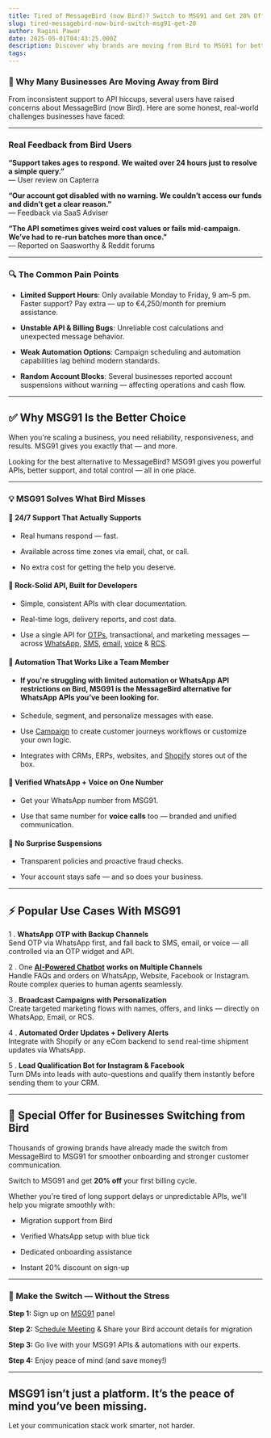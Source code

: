 ```yaml
---
title: Tired of MessageBird (now Bird)? Switch to MSG91 and Get 20% Off — No Strings Attached
slug: tired-messagebird-now-bird-switch-msg91-get-20
author: Ragini Pawar
date: 2025-05-01T04:43:25.000Z
description: Discover why brands are moving from Bird to MSG91 for better support, reliable APIs, and smarter automation. Get a 20% discount on switching.
tags: 
---
```


### **🛑 Why Many Businesses Are Moving Away from Bird**

From inconsistent support to API hiccups, several users have raised concerns about MessageBird (now Bird). Here are some honest, real-world challenges businesses have faced:

---

### **Real Feedback from Bird Users**

**“Support takes ages to respond. We waited over 24 hours just to resolve a simple query.”**  
 — User review on Capterra

**“Our account got disabled with no warning. We couldn’t access our funds and didn’t get a clear reason.”**  
 — Feedback via SaaS Adviser

**“The API sometimes gives weird cost values or fails mid-campaign. We’ve had to re-run batches more than once.”**  
 — Reported on Saasworthy & Reddit forums

---

### **🔍 The Common Pain Points**

-   **Limited Support Hours**: Only available Monday to Friday, 9 am–5 pm. Faster support? Pay extra — up to €4,250/month for premium assistance.

-   **Unstable API & Billing Bugs**: Unreliable cost calculations and unexpected message behavior.

-   **Weak Automation Options**: Campaign scheduling and automation capabilities lag behind modern standards.

-   **Random Account Blocks**: Several businesses reported account suspensions without warning — affecting operations and cash flow.

---

## **✅ Why MSG91 Is the Better Choice**

When you're scaling a business, you need reliability, responsiveness, and results. MSG91 gives you exactly that — and more.

Looking for the best alternative to MessageBird? MSG91 gives you powerful APIs, better support, and total control — all in one place.

---

### **💡 MSG91 Solves What Bird Misses**

#### **🔸 24/7 Support That Actually Supports**

-   Real humans respond — fast.

-   Available across time zones via email, chat, or call.

-   No extra cost for getting the help you deserve.

#### **🔸 Rock-Solid API, Built for Developers**

-   Simple, consistent APIs with clear documentation.

-   Real-time logs, delivery reports, and cost data.

-   Use a single API for [OTPs](https://msg91.com/otp), transactional, and marketing messages — across [WhatsApp](https://msg91.com/whatsapp), [SMS](https://msg91.com/sms), [email](https://msg91.com/email), [voice](https://msg91.com/voice) & [RCS](https://msg91.com/rcs).

#### **🔸 Automation That Works Like a Team Member**

-   #### If you're struggling with limited automation or WhatsApp API restrictions on Bird, MSG91 is the MessageBird alternative for WhatsApp APIs you’ve been looking for.
-   Schedule, segment, and personalize messages with ease.

-   Use [Campaign](https://msg91.com/campaign) to create customer journeys workflows or customize your own logic.

-   Integrates with CRMs, ERPs, websites, and [Shopify](https://apps.shopify.com/msg91) stores out of the box.

#### **🔸 Verified WhatsApp \+ Voice on One Number**

-   Get your WhatsApp number from MSG91.

-   Use that same number for **voice calls** too — branded and unified communication.

#### **🔸 No Surprise Suspensions**

-   Transparent policies and proactive fraud checks.

-   Your account stays safe — and so does your business.

---

## **⚡ Popular Use Cases With MSG91**

1 . **WhatsApp OTP with Backup Channels**  
      Send OTP via WhatsApp first, and fall back to SMS, email, or voice — all controlled via an OTP widget and API.


2 . One [**AI-Powered Chatbot**](https://msg91.com/demochatbot) **works on Multiple Channels**  
      Handle FAQs and orders on WhatsApp, Website, Facebook or Instagram. Route complex queries to human agents seamlessly.


3 . **Broadcast Campaigns with Personalization**  
    Create targeted marketing flows with names, offers, and links — directly on WhatsApp, Email, or RCS.


4 . **Automated Order Updates \+ Delivery Alerts**  
     Integrate with Shopify or any eCom backend to send real-time shipment updates via WhatsApp.


5 . **Lead Qualification Bot for Instagram & Facebook**  
    Turn DMs into leads with auto-questions and qualify them instantly before sending them to your CRM.

---

## **🎁 Special Offer for Businesses Switching from Bird**

Thousands of growing brands have already made the switch from MessageBird to MSG91 for smoother onboarding and stronger customer communication.

Switch to MSG91 and get **20% off** your first billing cycle.

Whether you're tired of long support delays or unpredictable APIs, we'll help you migrate smoothly with:

-   Migration support from Bird

-   Verified WhatsApp setup with blue tick

-   Dedicated onboarding assistance

-   Instant 20% discount on sign-up

---

### **🚀 Make the Switch — Without the Stress**

**Step 1:** Sign up on [MSG91](https://msg91.com/signup) panel

**Step 2:** S[chedule Meeting](https://msg91.com/in/contact-us) & Share your Bird account details for migration

**Step 3:** Go live with your MSG91 APIs & automations with our experts.

**Step 4:** Enjoy peace of mind (and save money\!)

---

## **MSG91 isn’t just a platform. It’s the peace of mind you’ve been missing.**
Let your communication stack work smarter, not harder.
